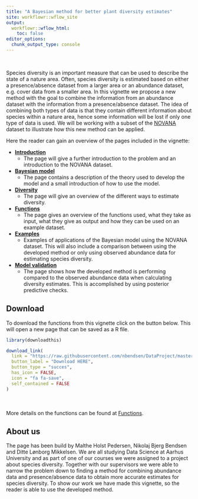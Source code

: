 ```yaml
---
title: "A Bayesian method for better plant diversity estimates"
site: workflowr::wflow_site
output:
  workflowr::wflow_html:
    toc: false
editor_options:
  chunk_output_type: console
---
```

<br>

Species diversity is an important measure that can be used to describe the state of a nature area. Often, species diversity is estimated based on either a presence/absence dataset from a larger area or an abundance dataset, e.g. cover data from a smaller area. In this vignette we propose a new method with the goal to combine the information from an abundance dataset with the information from a presence/absence dataset. The idea of combining both types of data is that they contain different information about species within a nature area, hence some information will be lost if only one type of data is used. We will be working with a subset of the [NOVANA](https://novana.au.dk) dataset to illustrate how this new method can be applied.



Here the reader can gain an overview of the pages included in the vignette:

* **[Introduction](Introduction.html)**
  * The page will give a further introduction to the problem and an introduction to the NOVANA dataset. 
* **[Bayesian model](Model.html)**
  * The page contains a description of the theory used to develop the model and a small introduction of how to use the model. 
* **[Diversity](Diversity.html)**
  * The page will give an overview of the different ways to estimate diversity.
* **[Functions](Function_usage.html)**
  * The page gives an overview of the functions used, what they take as input, what they give as output and how they can be used on an example dataset.
* **[Examples](example.html)**
  * Examples of applications of the Bayesian model using the NOVANA dataset. This will also include a comparison between using the developed method or only using observed abundance data for estimating species diversity. 
* **[Model validation](model_validering.html)**
  * The page shows how the developed method is performing compared to the observed abundance data when calculating diversity estimates. This is accomplished by using posterior predictive checks.




<h2>Download</h2>
To download the functions from this vignette click on the button below. This will open a new page that can be saved as a R file.

```r
library(downloadthis)

download_link(
  link = "https://raw.githubusercontent.com/nbendsen/DataProject/master/code/function.R",
  button_label = "Download HERE",
  button_type = "succes",
  has_icon = FALSE,
  icon = "fa fa-save",
  self_contained = FALSE
)

```
<br><br>
More details on the functions can be found at [Functions](Function_usage.html).

<h2>About us</h2>

The page has been build by Malthe Holst Pedersen, Nikolaj Bjerg Bendsen and Ditte Lønborg Mikkelsen. We are all studying Data Science at Aarhus University and as part of one of our courses we were assigned to a project about species diversity. Together with our supervisors we were able to narrow the problem down to finding a method for combining abundance data and presence/absence data to obtain more accurate estimates for species diversity.
To show our work we have made this vignette, so the reader is able to use the developed method.

<br><br>
<br><br>



